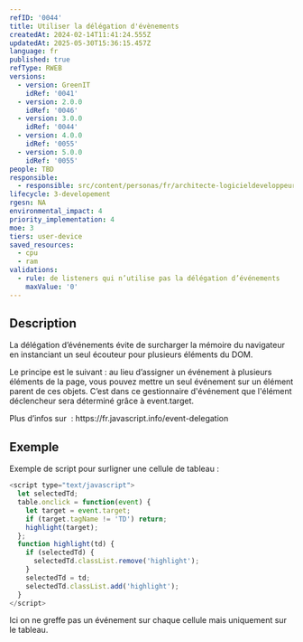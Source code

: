 ```yaml
---
refID: '0044'
title: Utiliser la délégation d'évènements
createdAt: 2024-02-14T11:41:24.555Z
updatedAt: 2025-05-30T15:36:15.457Z
language: fr
published: true
refType: RWEB
versions:
  - version: GreenIT
    idRef: '0041'
  - version: 2.0.0
    idRef: '0046'
  - version: 3.0.0
    idRef: '0044'
  - version: 4.0.0
    idRef: '0055'
  - version: 5.0.0
    idRef: '0055'
people: TBD
responsible:
  - responsible: src/content/personas/fr/architecte-logicieldeveloppeur.mdx
lifecycle: 3-developement
rgesn: NA
environmental_impact: 4
priority_implementation: 4
moe: 3
tiers: user-device
saved_resources:
  - cpu
  - ram
validations:
  - rule: de listeners qui n’utilise pas la délégation d’événements
    maxValue: '0'
---
```


## Description

La délégation d’événements évite de surcharger la mémoire du navigateur en instanciant un seul écouteur pour plusieurs éléments du DOM.

Le principe est le suivant : au lieu d’assigner un événement à plusieurs éléments de la page, vous pouvez mettre un seul événement sur un élément parent de ces objets. C’est dans ce gestionnaire d'événement que l'élément déclencheur sera déterminé grâce à event.target.

Plus d’infos sur  : https\://fr.javascript.info/event-delegation

## Exemple

Exemple de script pour surligner une cellule de tableau :

```javascript
<script type="text/javascript">
  let selectedTd;
  table.onclick = function(event) {
    let target = event.target;
    if (target.tagName != 'TD') return;
    highlight(target);
  };
  function highlight(td) {
    if (selectedTd) {
      selectedTd.classList.remove('highlight');
    }
    selectedTd = td;
    selectedTd.classList.add('highlight');
  }
</script>

```

Ici on ne greffe pas un événement sur chaque cellule mais uniquement sur le tableau.
